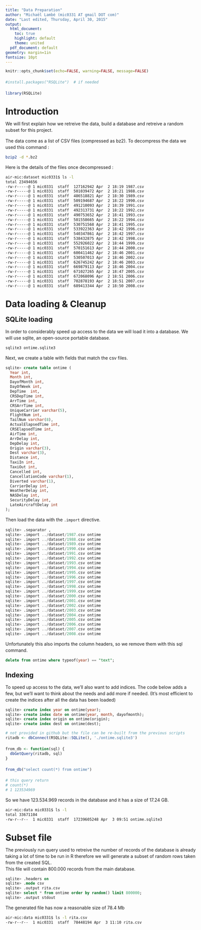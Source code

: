 ```yaml
---
title: "Data Preparation"
author: "Michaël Lambé (mic0331 AT gmail DOT com)"
date: "Last edited, Thursday, April 30, 2015"
output:
  html_document:
    toc: true
    highlight: default
    theme: united
  pdf_document: default
geometry: margin=1in
fontsize: 10pt
---
```


<style type="text/css">

#TOC {
  position: fixed;
  left: 0;
  top: 0;
  width: 250px;
  height: 100%;
  overflow:auto;
}
#TOC ul li a {
  color: #777;
}
body {
  max-width: 1600px;
  margin: auto;
  margin-left:260px;
  line-height: 20px;
}
</style>

```r

knitr::opts_chunk$set(echo=FALSE, warning=FALSE, message=FALSE)

#install.packages("RSQLite")  # if needed

library(RSQLite)

```

# Introduction

We will first explain how we retreive the data, build a database and retreive a 
random subset for this project.

The data come as a list of CSV files (compressed as bz2).
To decompress the data we used this command :

```sh
bzip2 -d *.bz2
```

Here is the details of the files once decompressed :

```sh
air-mic:dataset mic0331$ ls -l
total 23494656
-rw-r-----@ 1 mic0331  staff  127162942 Apr  2 18:19 1987.csv
-rw-r-----@ 1 mic0331  staff  501039472 Apr  2 18:21 1988.csv
-rw-r-----@ 1 mic0331  staff  486518821 Apr  2 18:30 1989.csv
-rw-r-----@ 1 mic0331  staff  509194687 Apr  2 18:22 1990.csv
-rw-r-----@ 1 mic0331  staff  491210093 Apr  2 18:39 1991.csv
-rw-r-----@ 1 mic0331  staff  492313731 Apr  2 18:22 1992.csv
-rw-r-----@ 1 mic0331  staff  490753652 Apr  2 18:41 1993.csv
-rw-r-----@ 1 mic0331  staff  501558665 Apr  2 18:22 1994.csv
-rw-r-----@ 1 mic0331  staff  530751568 Apr  2 18:41 1995.csv
-rw-r-----@ 1 mic0331  staff  533922363 Apr  2 18:42 1996.csv
-rw-r-----@ 1 mic0331  staff  540347861 Apr  2 18:42 1997.csv
-rw-r-----@ 1 mic0331  staff  538432875 Apr  2 18:42 1998.csv
-rw-r-----@ 1 mic0331  staff  552926022 Apr  2 18:44 1999.csv
-rw-r-----@ 1 mic0331  staff  570151613 Apr  2 18:44 2000.csv
-rw-r-----@ 1 mic0331  staff  600411462 Apr  2 18:46 2001.csv
-rw-r-----@ 1 mic0331  staff  530507013 Apr  2 18:46 2002.csv
-rw-r-----@ 1 mic0331  staff  626745242 Apr  2 18:46 2003.csv
-rw-r-----@ 1 mic0331  staff  669879113 Apr  2 18:46 2004.csv
-rw-r-----@ 1 mic0331  staff  671027265 Apr  2 18:47 2005.csv
-rw-r-----@ 1 mic0331  staff  672068096 Apr  2 18:51 2006.csv
-rw-r-----@ 1 mic0331  staff  702878193 Apr  2 18:51 2007.csv
-rw-r-----@ 1 mic0331  staff  689413344 Apr  2 18:50 2008.csv
```

# Data loading & Cleanup

## SQLite loading

In order to considerably speed up access to the data we will load it into a 
database. We will use sqlite, an open-source portable database.

```sh
sqlite3 ontime.sqlite3
```

Next, we create a table with fields that match the csv files.

```sql
sqlite> create table ontime (
  Year int,
  Month int,
  DayofMonth int,
  DayOfWeek int,
  DepTime  int,
  CRSDepTime int,
  ArrTime int,
  CRSArrTime int,
  UniqueCarrier varchar(5),
  FlightNum int,
  TailNum varchar(8),
  ActualElapsedTime int,
  CRSElapsedTime int,
  AirTime int,
  ArrDelay int,
  DepDelay int,
  Origin varchar(3),
  Dest varchar(3),
  Distance int,
  TaxiIn int,
  TaxiOut int,
  Cancelled int,
  CancellationCode varchar(1),
  Diverted varchar(1),
  CarrierDelay int,
  WeatherDelay int,
  NASDelay int,
  SecurityDelay int,
  LateAircraftDelay int
);
```

Then load the data with the `.import` directive.

```sql
sqlite> .separator ,
sqlite> .import ../dataset/1987.csv ontime
sqlite> .import ../dataset/1988.csv ontime
sqlite> .import ../dataset/1989.csv ontime
sqlite> .import ../dataset/1990.csv ontime
sqlite> .import ../dataset/1991.csv ontime
sqlite> .import ../dataset/1992.csv ontime
sqlite> .import ../dataset/1993.csv ontime
sqlite> .import ../dataset/1994.csv ontime
sqlite> .import ../dataset/1995.csv ontime
sqlite> .import ../dataset/1996.csv ontime
sqlite> .import ../dataset/1997.csv ontime
sqlite> .import ../dataset/1998.csv ontime
sqlite> .import ../dataset/1999.csv ontime
sqlite> .import ../dataset/2000.csv ontime
sqlite> .import ../dataset/2001.csv ontime
sqlite> .import ../dataset/2002.csv ontime
sqlite> .import ../dataset/2003.csv ontime
sqlite> .import ../dataset/2004.csv ontime
sqlite> .import ../dataset/2005.csv ontime
sqlite> .import ../dataset/2006.csv ontime
sqlite> .import ../dataset/2007.csv ontime
sqlite> .import ../dataset/2008.csv ontime
```

Unfortunately this also imports the column headers, so we remove them with this 
sql command.

```sql
delete from ontime where typeof(year) == "text";
```

## Indexing

To speed up access to the data, we'll also want to add indices. The code below 
adds a few, but we'll want to think about the needs and add more if needed. 
(It's most efficient to create the indices after all the data has been loaded)

```sql
sqlite> create index year on ontime(year);
sqlite> create index date on ontime(year, month, dayofmonth);
sqlite> create index origin on ontime(origin);
sqlite> create index dest on ontime(dest);
```

```r
# not provided in github but the file can be re-built from the previous scripts
ritadb <- dbConnect(RSQLite::SQLite(), './ontime.sqlite3')  

from_db <- function(sql) {
  dbGetQuery(ritadb, sql)
}

from_db("select count(*) from ontime")

# this query return
# count(*)
# 1 123534969
```

So we have 123.534.969 records in the database and it has a size of 17.24 GB.

```sh
air-mic:data mic0331$ ls -l
total 33671104
-rw-r--r--  1 mic0331  staff  17239605248 Apr  3 09:51 ontime.sqlite3
```

# Subset file

The previously run query used to retreive the number of records of the database 
is already taking a lot of time to be run in R therefore we will generate 
a subset of random rows taken from the created SQL.  
This file will contain 800.000 records from the main database.

```sql
sqlite> .headers on
sqlite> .mode csv
sqlite> .output rita.csv
sqlite> select * from ontime order by random() limit 800000;
sqlite> .output stdout
```

The generated file has now a reasonable size of 78.4 Mb

```sh
air-mic:data mic0331$ ls -l rita.csv
-rw-r--r--  1 mic0331  staff  78448194 Apr  3 11:10 rita.csv
```